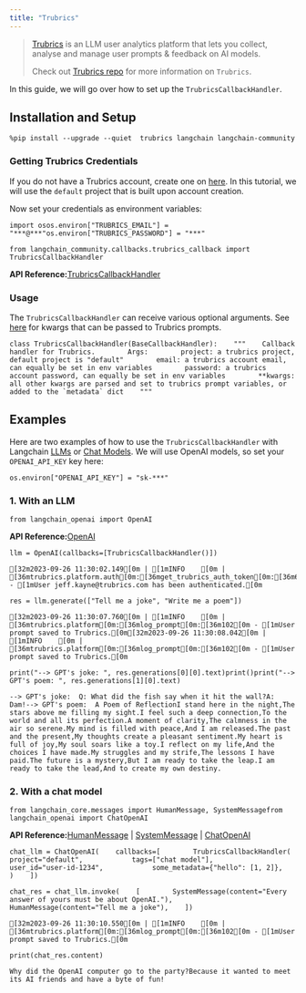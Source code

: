 ```yaml
---
title: "Trubrics"
---
```


> [Trubrics](https://trubrics.com) is an LLM user analytics platform that lets you collect, analyse and manage user prompts & feedback on AI models.
>
> Check out [Trubrics repo](https://github.com/trubrics/trubrics-sdk) for more information on `Trubrics`.

In this guide, we will go over how to set up the `TrubricsCallbackHandler`.

## Installation and Setup

```
%pip install --upgrade --quiet  trubrics langchain langchain-community
```

### Getting Trubrics Credentials

If you do not have a Trubrics account, create one on [here](https://trubrics.streamlit.app/). In this tutorial, we will use the `default` project that is built upon account creation.

Now set your credentials as environment variables:

```
import osos.environ["TRUBRICS_EMAIL"] = "***@***"os.environ["TRUBRICS_PASSWORD"] = "***"
```

```
from langchain_community.callbacks.trubrics_callback import TrubricsCallbackHandler
```

**API Reference:**[TrubricsCallbackHandler](https://python.langchain.com/api_reference/community/callbacks/langchain_community.callbacks.trubrics_callback.TrubricsCallbackHandler.html)

### Usage

The `TrubricsCallbackHandler` can receive various optional arguments. See [here](https://trubrics.github.io/trubrics-sdk/platform/user_prompts/#saving-prompts-to-trubrics) for kwargs that can be passed to Trubrics prompts.

```
class TrubricsCallbackHandler(BaseCallbackHandler):    """    Callback handler for Trubrics.        Args:        project: a trubrics project, default project is "default"        email: a trubrics account email, can equally be set in env variables        password: a trubrics account password, can equally be set in env variables        **kwargs: all other kwargs are parsed and set to trubrics prompt variables, or added to the `metadata` dict    """
```

## Examples

Here are two examples of how to use the `TrubricsCallbackHandler` with Langchain [LLMs](/src/oss/how_to/#llms) or [Chat Models](/src/oss/how_to/#chat-models). We will use OpenAI models, so set your `OPENAI_API_KEY` key here:

```
os.environ["OPENAI_API_KEY"] = "sk-***"
```

### 1. With an LLM

```
from langchain_openai import OpenAI
```

**API Reference:**[OpenAI](https://python.langchain.com/api_reference/openai/llms/langchain_openai.llms.base.OpenAI.html)

```
llm = OpenAI(callbacks=[TrubricsCallbackHandler()])
```

```
[32m2023-09-26 11:30:02.149[0m | [1mINFO    [0m | [36mtrubrics.platform.auth[0m:[36mget_trubrics_auth_token[0m:[36m61[0m - [1mUser jeff.kayne@trubrics.com has been authenticated.[0m
```

```
res = llm.generate(["Tell me a joke", "Write me a poem"])
```

```
[32m2023-09-26 11:30:07.760[0m | [1mINFO    [0m | [36mtrubrics.platform[0m:[36mlog_prompt[0m:[36m102[0m - [1mUser prompt saved to Trubrics.[0m[32m2023-09-26 11:30:08.042[0m | [1mINFO    [0m | [36mtrubrics.platform[0m:[36mlog_prompt[0m:[36m102[0m - [1mUser prompt saved to Trubrics.[0m
```

```
print("--> GPT's joke: ", res.generations[0][0].text)print()print("--> GPT's poem: ", res.generations[1][0].text)
```

```
--> GPT's joke:  Q: What did the fish say when it hit the wall?A: Dam!--> GPT's poem:  A Poem of ReflectionI stand here in the night,The stars above me filling my sight.I feel such a deep connection,To the world and all its perfection.A moment of clarity,The calmness in the air so serene.My mind is filled with peace,And I am released.The past and the present,My thoughts create a pleasant sentiment.My heart is full of joy,My soul soars like a toy.I reflect on my life,And the choices I have made.My struggles and my strife,The lessons I have paid.The future is a mystery,But I am ready to take the leap.I am ready to take the lead,And to create my own destiny.
```

### 2. With a chat model

```
from langchain_core.messages import HumanMessage, SystemMessagefrom langchain_openai import ChatOpenAI
```

**API Reference:**[HumanMessage](https://python.langchain.com/api_reference/core/messages/langchain_core.messages.human.HumanMessage.html) | [SystemMessage](https://python.langchain.com/api_reference/core/messages/langchain_core.messages.system.SystemMessage.html) | [ChatOpenAI](https://python.langchain.com/api_reference/openai/chat_models/langchain_openai.chat_models.base.ChatOpenAI.html)

```
chat_llm = ChatOpenAI(    callbacks=[        TrubricsCallbackHandler(            project="default",            tags=["chat model"],            user_id="user-id-1234",            some_metadata={"hello": [1, 2]},        )    ])
```

```
chat_res = chat_llm.invoke(    [        SystemMessage(content="Every answer of yours must be about OpenAI."),        HumanMessage(content="Tell me a joke"),    ])
```

```
[32m2023-09-26 11:30:10.550[0m | [1mINFO    [0m | [36mtrubrics.platform[0m:[36mlog_prompt[0m:[36m102[0m - [1mUser prompt saved to Trubrics.[0m
```

```
print(chat_res.content)
```

```
Why did the OpenAI computer go to the party?Because it wanted to meet its AI friends and have a byte of fun!
```
